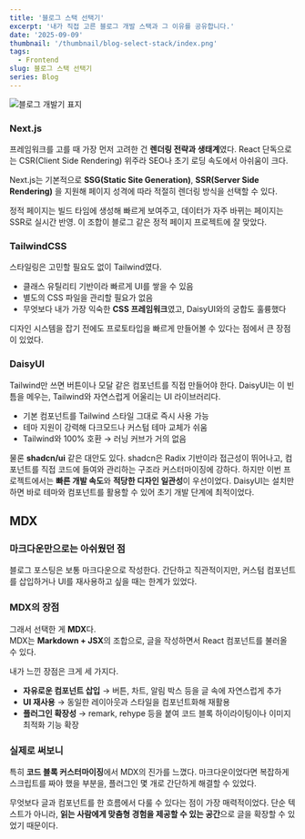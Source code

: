 ```yaml
---
title: '블로그 스택 선택기'
excerpt: '내가 직접 고른 블로그 개발 스택과 그 이유를 공유합니다.'
date: '2025-09-09'
thumbnail: '/thumbnail/blog-select-stack/index.png'
tags:
  - Frontend
slug: 블로그 스택 선택기
series: Blog
---
```


![블로그 개발기 표지](/thumbnail/blog-select-stack/index.png)

### Next.js

프레임워크를 고를 때 가장 먼저 고려한 건 **렌더링 전략과 생태계**였다. React 단독으로는 CSR(Client Side Rendering) 위주라 SEO나 초기 로딩 속도에서 아쉬움이 크다.

Next.js는 기본적으로 **SSG(Static Site Generation)**, **SSR(Server Side Rendering)** 을 지원해 페이지 성격에 따라 적절히 렌더링 방식을 선택할 수 있다.

정적 페이지는 빌드 타임에 생성해 빠르게 보여주고, 데이터가 자주 바뀌는 페이지는 SSR로 실시간 반영. 이 조합이 블로그 같은 정적 페이지 프로젝트에 잘 맞았다.

### TailwindCSS

스타일링은 고민할 필요도 없이 Tailwind였다.

- 클래스 유틸리티 기반이라 빠르게 UI를 쌓을 수 있음
- 별도의 CSS 파일을 관리할 필요가 없음
- 무엇보다 내가 가장 익숙한 **CSS 프레임워크**였고, DaisyUI와의 궁합도 훌륭했다

디자인 시스템을 잡기 전에도 프로토타입을 빠르게 만들어볼 수 있다는 점에서 큰 장점이 있었다.

### DaisyUI

Tailwind만 쓰면 버튼이나 모달 같은 컴포넌트를 직접 만들어야 한다. DaisyUI는 이 빈틈을 메우는, Tailwind와 자연스럽게 어울리는 UI 라이브러리다.

- 기본 컴포넌트를 Tailwind 스타일 그대로 즉시 사용 가능
- 테마 지원이 강력해 다크모드나 커스텀 테마 교체가 쉬움
- Tailwind와 100% 호환 → 러닝 커브가 거의 없음

물론 **shadcn/ui** 같은 대안도 있다. shadcn은 Radix 기반이라 접근성이 뛰어나고, 컴포넌트를 직접 코드에 들여와 관리하는 구조라 커스터마이징에 강하다. 하지만 이번 프로젝트에서는 **빠른 개발 속도**와 **적당한 디자인 일관성**이 우선이었다. DaisyUI는 설치만 하면 바로 테마와 컴포넌트를 활용할 수 있어 초기 개발 단계에 최적이었다.

## MDX

### 마크다운만으로는 아쉬웠던 점

블로그 포스팅은 보통 마크다운으로 작성한다. 간단하고 직관적이지만, 커스텀 컴포넌트를 삽입하거나 UI를 재사용하고 싶을 때는 한계가 있었다.

### MDX의 장점

그래서 선택한 게 **MDX**다.  
MDX는 **Markdown + JSX**의 조합으로, 글을 작성하면서 React 컴포넌트를 불러올 수 있다.

내가 느낀 장점은 크게 세 가지다.

- **자유로운 컴포넌트 삽입** → 버튼, 차트, 알림 박스 등을 글 속에 자연스럽게 추가
- **UI 재사용** → 동일한 레이아웃과 스타일을 컴포넌트화해 재활용
- **플러그인 확장성** → remark, rehype 등을 붙여 코드 블록 하이라이팅이나 이미지 최적화 기능 확장

### 실제로 써보니

특히 **코드 블록 커스터마이징**에서 MDX의 진가를 느꼈다. 마크다운이었다면 복잡하게 스크립트를 짜야 했을 부분을, 플러그인 몇 개로 간단하게 해결할 수 있었다.

무엇보다 글과 컴포넌트를 한 흐름에서 다룰 수 있다는 점이 가장 매력적이었다. 단순 텍스트가 아니라, **읽는 사람에게 맞춤형 경험을 제공할 수 있는 공간**으로 글을 확장할 수 있었기 때문이다.
